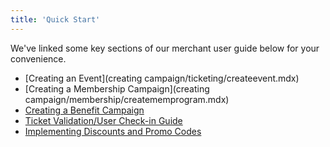 ```yaml
---
title: 'Quick Start'
---
```

We've linked some key sections of our merchant user guide below for your convenience.

- [Creating an Event](creating campaign/ticketing/createevent.mdx)
- [Creating a Membership Campaign](creating campaign/membership/creatememprogram.mdx)
- [Creating a Benefit Campaign]()
- [Ticket Validation/User Check-in Guide]()
- [Implementing Discounts and Promo Codes]()